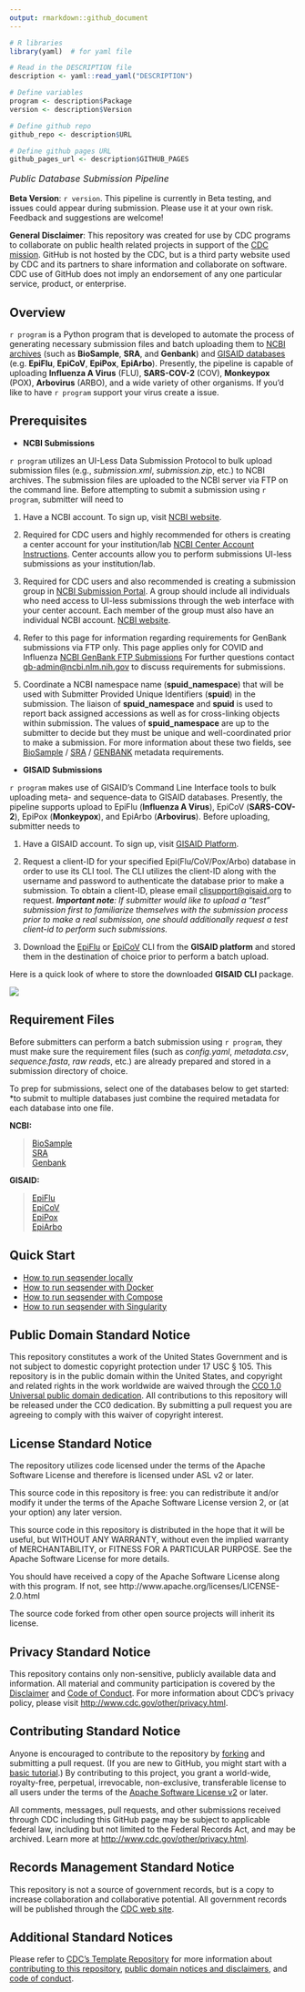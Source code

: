 ```yaml
---
output: rmarkdown::github_document
---
```


```r
# R libraries
library(yaml)  # for yaml file

# Read in the DESCRIPTION file
description <- yaml::read_yaml("DESCRIPTION")

# Define variables
program <- description$Package
version <- description$Version

# Define github repo
github_repo <- description$URL

# Define github pages URL
github_pages_url <- description$GITHUB_PAGES
```

<!-- ![build](https://github.com/montilab/cadra/workflows/rcmdcheck/badge.svg) -->
<!-- ![GitHub issues](https://img.shields.io/github/issues/montilab/cadra) -->
<!-- ![GitHub last commit](https://img.shields.io/github/last-commit/montilab/cadra) -->

<p style="font-size: 16px;"><em>Public Database Submission Pipeline</em></p>

**Beta Version**: `r version`. This pipeline is currently in Beta testing, and issues could appear during submission. Please use it at your own risk. Feedback and suggestions are welcome! 

**General Disclaimer**: This repository was created for use by CDC programs to collaborate on public health related projects in support of the [CDC mission](https://www.cdc.gov/about/organization/mission.htm).  GitHub is not hosted by the CDC, but is a third party website used by CDC and its partners to share information and collaborate on software. CDC use of GitHub does not imply an endorsement of any one particular service, product, or enterprise.

## Overview

``r program`` is a Python program that is developed to automate the process of generating necessary submission files and batch uploading them to <ins>NCBI archives</ins> (such as **BioSample**, **SRA**, and **Genbank**) and <ins>GISAID databases</ins> (e.g. **EpiFlu**, **EpiCoV**, **EpiPox**, **EpiArbo**). Presently, the pipeline is capable of uploading **Influenza A Virus** (FLU), **SARS-COV-2** (COV), **Monkeypox** (POX), **Arbovirus** (ARBO), and a wide variety of other organisms. If you'd like to have ``r program`` support your virus create a issue.

## Prerequisites

- **NCBI Submissions**

``r program`` utilizes an UI-Less Data Submission Protocol to bulk upload submission files (e.g., *submission.xml*, *submission.zip*, etc.) to NCBI archives. The submission files are uploaded to the NCBI server via FTP on the command line. Before attempting to submit a submission using ``r program``, submitter will need to

1. Have a NCBI account. To sign up, visit [NCBI website](https://account.ncbi.nlm.nih.gov/).

2. Required for CDC users and highly recommended for others is creating a center account for your institution/lab [NCBI Center Account Instructions](https://submit.ncbi.nlm.nih.gov/sarscov2/sra/#step6). Center accounts allow you to perform submissions UI-less submissions as your institution/lab.
    
3. Required for CDC users and also recommended is creating a submission group in [NCBI Submission Portal](https://submit.ncbi.nlm.nih.gov). A group should include all individuals who need access to UI-less submissions through the web interface with your center account. Each member of the group must also have an individual NCBI account. [NCBI website](https://account.ncbi.nlm.nih.gov/).

4. Refer to this page for information regarding requirements for GenBank submissions via FTP only. This page applies only for COVID and Influenza [NCBI GenBank FTP Submissions](https://submit.ncbi.nlm.nih.gov/sarscov2/genbank/#step5) For further questions contact <a href="mailto:gb-admin@ncbi.nlm.nih.gov">gb-admin@ncbi.nlm.nih.gov</a> to discuss requirements for submissions.

5. Coordinate a NCBI namespace name (**spuid_namespace**) that will be used with Submitter Provided Unique Identifiers (**spuid**) in the submission. The liaison of **spuid_namespace** and **spuid** is used to report back assigned accessions as well as for cross-linking objects within submission. The values of **spuid_namespace** are up to the submitter to decide but they must be unique and well-coordinated prior to make a submission. For more information about these two fields, see [BioSample](`r github_pages_url`/articles/biosample_submission.html#metadata) / [SRA](`r github_pages_url`/articles/sra_submission.html#metadata) / [GENBANK](`r github_pages_url`/articles/genbank_submission.html#metadata) metadata requirements.

- **GISAID Submissions**

``r program`` makes use of GISAID's Command Line Interface tools to bulk uploading meta- and sequence-data to GISAID databases. Presently, the pipeline supports upload to EpiFlu (**Influenza A Virus**), EpiCoV (**SARS-COV-2**), EpiPox (**Monkeypox**), and EpiArbo (**Arbovirus**). Before uploading, submitter needs to 

1. Have a GISAID account. To sign up, visit [GISAID Platform](https://gisaid.org/). 

2. Request a client-ID for your specified Epi(Flu/CoV/Pox/Arbo) database in order to use its CLI tool. The CLI utilizes the client-ID along with the username and password to authenticate the database prior to make a submission. To obtain a client-ID, please email <a href="mailto:clisupport@gisaid.org" >clisupport@gisaid.org</a> to request. _**Important note**: If submitter would like to upload a "test" submission first to familiarize themselves with the submission process prior to make a real submission, one should additionally request a test client-id to perform such submissions._

3. Download the <a href="`r github_pages_url`/articles/images/fluCLI_download.png" target="_blank">EpiFlu</a> or <a href="`r github_pages_url`/articles/images/covCLI_download.png" target="_blank">EpiCoV</a> CLI from the **GISAID platform** and stored them in the destination of choice prior to perform a batch upload.

Here is a quick look of where to store the downloaded **GISAID CLI** package.

![](man/figures/gisaid_cli_dir.png)



## Requirement Files

Before submitters can perform a batch submission using ``r program``, they must make sure the requirement files (such as *config.yaml*, *metadata.csv*, *sequence.fasta*, *raw reads*, etc.) are already prepared and stored in a submission directory of choice.

To prep for submissions, select one of the databases below to get started:
*to submit to multiple databases just combine the required metadata for each database into one file.

**NCBI:**

> <a href="`r github_pages_url`/articles/biosample_submission.html" target="_blank">BioSample</a> <br>
> <a href="`r github_pages_url`/articles/sra_submission.html" target="_blank">SRA</a> <br>
> <a href="`r github_pages_url`/articles/genbank_submission.html" target="_blank">Genbank</a> <br>

**GISAID:**

> <a href="`r github_pages_url`/articles/gisaid_flu_submission.html" target="_blank">EpiFlu</a> <br>
> <a href="`r github_pages_url`/articles/gisaid_cov_submission.html" target="_blank">EpiCoV</a> <br>
> <a href="`r github_pages_url`/articles/gisaid_pox_submission.html" target="_blank">EpiPox</a> <br>
> <a href="`r github_pages_url`/articles/gisaid_arbo_submission.html" target="_blank">EpiArbo</a> <br>

## Quick Start

- [How to run seqsender locally](`r github_pages_url`/articles/local_installation.html)
- [How to run seqsender with Docker](`r github_pages_url`/articles/docker_installation.html)
- [How to run seqsender with Compose](`r github_pages_url`/articles/compose_installation.html)
- [How to run seqsender with Singularity](`r github_pages_url`/articles/singularity_installation.html)

## Public Domain Standard Notice

This repository constitutes a work of the United States Government and is not subject to domestic copyright protection under 17 USC § 105. This repository is in the public domain within the United States, and copyright and related rights in the work worldwide are waived through the [CC0 1.0 Universal public domain dedication](https://creativecommons.org/publicdomain/zero/1.0/). All contributions to this repository will be released under the CC0 dedication. By submitting a pull request you are agreeing to comply with this waiver of copyright interest.

## License Standard Notice

The repository utilizes code licensed under the terms of the Apache Software License and therefore is licensed under ASL v2 or later.

This source code in this repository is free: you can redistribute it and/or modify it under the terms of the Apache Software License version 2, or (at your option) any later version.

This source code in this repository is distributed in the hope that it will be useful, but WITHOUT ANY WARRANTY, without even the implied warranty of MERCHANTABILITY, or FITNESS FOR A PARTICULAR PURPOSE. See the Apache Software License for more details.

You should have received a copy of the Apache Software License along with this program. If not, see http://www.apache.org/licenses/LICENSE-2.0.html

The source code forked from other open source projects will inherit its license.

## Privacy Standard Notice

This repository contains only non-sensitive, publicly available data and information. All material and community participation is covered by the [Disclaimer](https://github.com/CDCgov/template/blob/master/DISCLAIMER.md) and [Code of Conduct](https://github.com/CDCgov/template/blob/master/code-of-conduct.md). For more information about CDC's privacy policy, please visit [http://www.cdc.gov/other/privacy.html](https://www.cdc.gov/other/privacy.html).

## Contributing Standard Notice

Anyone is encouraged to contribute to the repository by [forking](https://help.github.com/articles/fork-a-repo) and submitting a pull request. (If you are new to GitHub, you might start with a [basic tutorial](https://help.github.com/articles/set-up-git).) By contributing to this project, you grant a world-wide, royalty-free, perpetual, irrevocable, non-exclusive, transferable license to all users under the terms of the [Apache Software License v2](http://www.apache.org/licenses/LICENSE-2.0.html) or later.

All comments, messages, pull requests, and other submissions received through CDC including this GitHub page may be subject to applicable federal law, including but not limited to the Federal Records Act, and may be archived. Learn more at [http://www.cdc.gov/other/privacy.html](http://www.cdc.gov/other/privacy.html).

## Records Management Standard Notice

This repository is not a source of government records, but is a copy to increase collaboration and collaborative potential. All government records will be published through the [CDC web site](http://www.cdc.gov).

## Additional Standard Notices

Please refer to [CDC's Template Repository](https://github.com/CDCgov/template) for more information about [contributing to this repository](https://github.com/CDCgov/template/blob/master/CONTRIBUTING.md), [public domain notices and disclaimers](https://github.com/CDCgov/template/blob/master/DISCLAIMER.md), and [code of conduct](https://github.com/CDCgov/template/blob/master/code-of-conduct.md).






